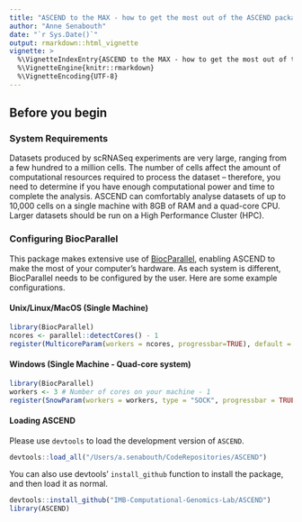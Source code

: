 ```yaml
---
title: "ASCEND to the MAX - how to get the most out of the ASCEND package"
author: "Anne Senabouth"
date: "`r Sys.Date()`"
output: rmarkdown::html_vignette
vignette: >
  %\VignetteIndexEntry{ASCEND to the MAX - how to get the most out of the ASCEND package}
  %\VignetteEngine{knitr::rmarkdown}
  %\VignetteEncoding{UTF-8}
---
```


## Before you begin
### System Requirements
Datasets produced by scRNASeq experiments are very large, ranging from a few hundred to a million cells. The number of cells affect the amount of computational resources required to process the dataset – therefore, you need to determine if you have enough computational power and time to complete the analysis. ASCEND can comfortably analyse datasets of up to 10,000 cells on a single machine with 8GB of RAM and a quad-core CPU. Larger datasets should be run on a High Performance Cluster (HPC).

### Configuring BiocParallel
This package makes extensive use of [BiocParallel](http://bioconductor.org/packages/release/bioc/html/BiocParallel.html), enabling ASCEND to make the most of your computer's hardware. As each system is different, BiocParallel needs to be configured by the user. Here are some example configurations.

#### Unix/Linux/MacOS (Single Machine)
```r
library(BiocParallel)
ncores <- parallel::detectCores() - 1
register(MulticoreParam(workers = ncores, progressbar=TRUE), default = TRUE)

```

#### Windows (Single Machine - Quad-core system)
```r
library(BiocParallel)
workers <- 3 # Number of cores on your machine - 1
register(SnowParam(workers = workers, type = "SOCK", progressbar = TRUE), default = TRUE)
```

#### Loading ASCEND
Please use `devtools` to load the development version of `ASCEND`.

```r
devtools::load_all("/Users/a.senabouth/CodeRepositories/ASCEND")
```

You can also use devtools' `install_github` function to install the package, and then load it as normal.

```r
devtools::install_github("IMB-Computational-Genomics-Lab/ASCEND")
library(ASCEND)
```

